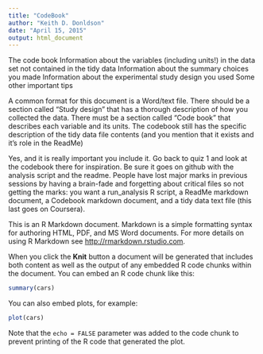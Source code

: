 ```yaml
---
title: "CodeBook"
author: "Keith D. Donldson"
date: "April 15, 2015"
output: html_document
---
```


The code book
Information about the variables (including units!) in the data set not contained in the tidy data
Information about the summary choices you made
Information about the experimental study design you used
Some other important tips

A common format for this document is a Word/text file.
There should be a section called "Study design" that has a thorough description of how you collected the data.
There must be a section called "Code book" that describes each variable and its units.
The codebook still has the specific description of the tidy data file contents (and you mention that it exists and it's role in the ReadMe)

Yes, and it is really important you include it. Go back to quiz 1 and look at the codebook there for inspiration. Be sure it goes on github with the analysis script and the readme. People have lost major marks in previous sessions by having a brain-fade and forgetting about critical files so not getting the marks: you want a run_analysis R script, a ReadMe markdown document, a Codebook markdown document, and a tidy data text file (this last goes on Coursera).



This is an R Markdown document. Markdown is a simple formatting syntax for authoring HTML, PDF, and MS Word documents. For more details on using R Markdown see <http://rmarkdown.rstudio.com>.

When you click the **Knit** button a document will be generated that includes both content as well as the output of any embedded R code chunks within the document. You can embed an R code chunk like this:

```r
summary(cars)
```

You can also embed plots, for example:

```r
plot(cars)
```

Note that the `echo = FALSE` parameter was added to the code chunk to prevent printing of the R code that generated the plot.
